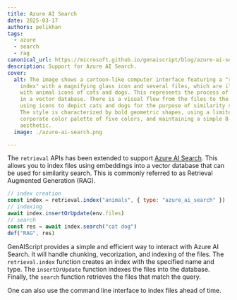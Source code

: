 ```yaml
---
title: Azure AI Search
date: 2025-03-17
authors: pelikhan
tags:
  - azure
  - search
  - rag
canonical_url: https://microsoft.github.io/genaiscript/blog/azure-ai-search
description: Support for Azure AI Search.
cover:
  alt: The image shows a cartoon-like computer interface featuring a "retrieval
    index" with a magnifying glass icon and several files, which are illustrated
    with animal icons of cats and dogs. This represents the process of indexing
    in a vector database. There is a visual flow from the files to the database,
    using icons to depict cats and dogs for the purpose of similarity search.
    The style is characterized by bold geometric shapes, using a limited
    corporate color palette of five colors, and maintaining a simple 8-bit
    aesthetic.
  image: ./azure-ai-search.png

---
```


The `retrieval` APIs has been extended to support [Azure AI Search](https://learn.microsoft.com/en-us/azure/search/search-what-is-azure-search).
This allows you to index files using embeddings into a vector database that can be used for similarity search.
This is commonly referred to as Retrieval Augmented Generation (RAG).

```js wrap '{ type: "azure_ai_search" }'
// index creation
const index = retrieval.index("animals", { type: "azure_ai_search" })
// indexing
await index.insertOrUpdate(env.files)
// search
const res = await index.search("cat dog")
def("RAG", res)
```

GenAIScript provides a simple and efficient way to interact with Azure AI Search. It will handle
chunking, vecorization, and indexing of the files. The `retrieval.index` function creates an index
with the specified name and type. The `insertOrUpdate` function indexes the files into the database.
Finally, the `search` function retrieves the files that match the query.

One can also use the command line interface to index files ahead of time.
